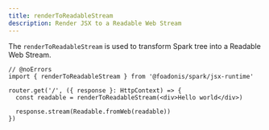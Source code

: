 ```yaml
---
title: renderToReadableStream
description: Render JSX to a Readable Web Stream
---
```


The `renderToReadableStream` is used to transform Spark tree into a Readable Web Stream.

```tsx twoslash
// @noErrors
import { renderToReadableStream } from '@foadonis/spark/jsx-runtime'

router.get('/', ({ response }: HttpContext) => {
  const readable = renderToReadableStream(<div>Hello world</div>)

  response.stream(Readable.fromWeb(readable))
})
```
